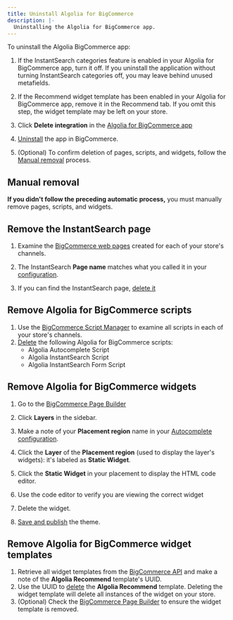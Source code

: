 ```yaml
---
title: Uninstall Algolia for BigCommerce
description: |-
  Uninstalling the Algolia for BigCommerce app.
---
```


To uninstall the Algolia BigCommerce app:

1. If the InstantSearch categories feature is enabled in your Algolia for BigCommerce app, turn it off. If you uninstall the application without turning InstantSearch categories off, you may leave behind unused metafields.

1. If the Recommend widget template has been enabled in your Algolia for BigCommerce app, remove it in the Recommend tab. If you omit this step, the widget template may be left on your store.

1. Click **Delete integration** in the [Algolia for BigCommerce app](https://www.bigcommerce.com/apps/algolia-search-discovery/)

1. [Uninstall](https://support.bigcommerce.com/s/article/How-do-I-access-and-install-the-new-single-click-apps-within-my-Bigcommerce-store-control-panel#uninstalling) the app in BigCommerce.

1. (Optional) To confirm deletion of pages, scripts, and widgets, follow the [Manual removal](#manual-removal) process.

## Manual removal

**If you didn't follow the preceding automatic process,** you must manually remove pages, scripts, and widgets.

## Remove the InstantSearch page

1. Examine the [BigCommerce web pages](https://support.bigcommerce.com/s/article/Web-Pages) created for each of your store's channels.

1. The InstantSearch **Page name** matches what you called it in your [configuration](/integration/bigcommerce/search-settings/instantsearch/#configuration).

1. If you can find the InstantSearch page, [delete it](https://support.bigcommerce.com/s/article/Web-Pages#deleting)

## Remove Algolia for BigCommerce scripts

1. Use the [BigCommerce Script Manager](https://support.bigcommerce.com/s/article/Using-Script-Manager) to examine all scripts in each of your store's channels.
1. [Delete](https://support.bigcommerce.com/s/article/Using-Script-Manager#delete) the following Algolia for BigCommerce scripts:
   - Algolia Autocomplete Script
   - Algolia InstantSearch Script
   - Algolia InstantSearch Form Script

## Remove Algolia for BigCommerce widgets

1. Go to the [BigCommerce Page Builder](https://support.bigcommerce.com/s/article/Page-Builder)

1. Click **Layers** in the sidebar.

1. Make a note of your **Placement region** name in your [Autocomplete configuration](/integration/bigcommerce/search-settings/autocomplete/#configuration).

1. Click the **Layer** of the **Placement region** (used to display the layer's widgets): it's labeled as **Static Widget**.

1. Click the **Static Widget** in your placement to display the HTML code editor.

1. Use the code editor to verify you are viewing the correct widget

1. Delete the widget.

1. [Save and publish](https://support.bigcommerce.com/s/article/Page-Builder#using) the theme.

## Remove Algolia for BigCommerce widget templates

1. Retrieve all widget templates from the [BigCommerce API](https://developer.bigcommerce.com/docs/rest-content/widgets/widget-template#get-all-widget-templates) and make a note of the **Algolia Recommend** template's UUID.
1. Use the UUID to [delete](https://developer.bigcommerce.com/docs/rest-content/widgets/widget-template#delete-a-widget-template) the **Algolia Recommend** template. Deleting the widget template will delete all instances of the widget on your store.
1. (Optional) Check the [BigCommerce Page Builder](https://support.bigcommerce.com/s/article/Page-Builder) to ensure the widget template is removed.
